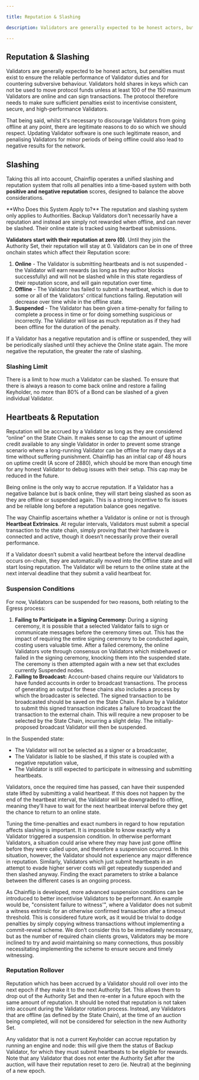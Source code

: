 ```yaml
---

title: Reputation & Slashing

description: Validators are generally expected to be honest actors, but penalties must exist to ensure the reliable performance of Validator duties and for countering subversive behaviour.

---
```



## Reputation & Slashing

Validators are generally expected to be honest actors, but penalties must exist to ensure the reliable performance of Validator duties and for countering subversive behaviour. Validators hold shares in keys which can not be used to move protocol funds unless at least 100 of the 150 maximum Validators are online and can sign transactions. The protocol therefore needs to make sure sufficient penalties exist to incentivise consistent, secure, and high-performance Validators.

That being said, whilst it's necessary to discourage Validators from going offline at any point, there are legitimate reasons to do so which we should respect. Updating Validator software is one such legitimate reason, and penalising Validators for minor periods of being offline could also lead to negative results for the network.

## Slashing

Taking this all into account, Chainflip operates a unified slashing and reputation system that rolls all penalties into a time-based system with both **positive and negative reputation** scores, designed to balance the above considerations.&#x20;

<Callout type="info">
**Who Does this System Apply to?**
The reputation and slashing system only applies to Authorities. Backup Validators don’t necessarily have a reputation and instead are simply not rewarded when offline, and can never be slashed. Their online state is tracked using heartbeat submissions.

</Callout>

**Validators start with their reputation at zero (0)**. Until they join the Authority Set, their reputation will stay at 0. Validators can be in one of three onchain states which affect their Reputation score:&#x20;

1. **Online** - The Validator is submitting heartbeats and is not suspended - the Validator will earn rewards (as long as they author blocks successfully) and will not be slashed while in this state regardless of their reputation score, and will gain reputation over time.&#x20;
2. **Offline** - The Validator has failed to submit a heartbeat, which is due to some or all of the Validators' critical functions failing. Reputation will decrease over time while in the offline state.&#x20;
3. **Suspended** - The Validator has been given a time-penalty for failing to complete a process in time or for doing something suspicious or incorrectly. The Validator will lose as much reputation as if they had been offline for the duration of the penalty.&#x20;

If a Validator has a negative reputation and is offline or suspended, they will be periodically slashed until they achieve the Online state again. The more negative the reputation, the greater the rate of slashing.&#x20;

### Slashing Limit

There is a limit to how much a Validator can be slashed. To ensure that there is always a reason to come back online and restore a failing Keyholder, no more than 80% of a Bond can be slashed of a given individual Validator.

## Heartbeats & Reputation

Reputation will be accrued by a Validator as long as they are considered “online” on the State Chain. It makes sense to cap the amount of uptime credit available to any single Validator in order to prevent some strange scenario where a long-running Validator can be offline for many days at a time without suffering punishment. Chainflip has an initial cap of 48 hours on uptime credit (A score of 2880), which should be more than enough time for any honest Validator to debug issues with their setup. This cap may be reduced in the future.

Being online is the only way to accrue reputation. If a Validator has a negative balance but is back online, they will start being slashed as soon as they are offline or suspended again. This is a strong incentive to fix issues and be reliable long before a reputation balance goes negative.&#x20;

The way Chainflip ascertains whether a Validator is online or not is through **Heartbeat Extrinsics**. At regular intervals, Validators must submit a special transaction to the state chain, simply proving that their hardware is connected and active, though it doesn’t necessarily prove their overall performance.&#x20;

If a Validator doesn’t submit a valid heartbeat before the interval deadline occurs on-chain, they are automatically moved into the Offline state and will start losing reputation. The Validator will be return to the online state at the next interval deadline that they submit a valid heartbeat for.&#x20;

### Suspension Conditions

For now, Validators can be suspended for two reasons, both relating to the Egress process:

1. **Failing to Participate in a Signing Ceremony:** During a signing ceremony, it is possible that a selected Validator fails to sign or communicate messages before the ceremony times out. This has the impact of requiring the entire signing ceremony to be conducted again, costing users valuable time. After a failed ceremony, the online Validators vote through consensus on Validators which misbehaved or failed in the signing ceremony, knocking them into the suspended state. The ceremony is then attempted again with a new set that excludes currently Suspended nodes.
2. **Failing to Broadcast:** Account-based chains require our Validators to have funded accounts in order to broadcast transactions. The process of generating an output for these chains also includes a process by which the broadcaster is selected. The signed transaction to be broadcasted should be saved on the State Chain. Failure by a Validator to submit this signed transaction indicates a failure to broadcast the transaction to the external chain. This will require a new proposer to be selected by the State Chain, incurring a slight delay. The initially-proposed broadcast Validator will then be suspended.

In the Suspended state:

- The Validator will not be selected as a signer or a broadcaster,
- The Validator is liable to be slashed, if this state is coupled with a negative reputation value,
- The Validator is still expected to participate in witnessing and submitting heartbeats.

Validators, once the required time has passed, can have their suspended state lifted by submitting a valid heartbeat. If this does not happen by the end of the heartbeat interval, the Validator will be downgraded to offline, meaning they’ll have to wait for the next heartbeat interval before they get the chance to return to an online state.

Tuning the time-penalties and exact numbers in regard to how reputation affects slashing is important. It is impossible to know exactly why a Validator triggered a suspension condition. In otherwise performant Validators, a situation could arise where they may have just gone offline before they were called upon, and therefore a suspension occurred. In this situation, however, the Validator should not experience any major difference in reputation. Similarly, Validators which just submit heartbeats in an attempt to evade higher server costs will get repeatedly suspended and then slashed anyway. Finding the exact parameters to strike a balance between the different cases is an ongoing process.

As Chainflip is developed, more advanced suspension conditions can be introduced to better incentivise Validators to be performant. An example would be, "consistent failure to witness'", where a Validator does not submit a witness extrinsic for an otherwise confirmed transaction after a timeout threshold. This is considered future work, as it would be trivial to dodge penalties by simply copying witness transactions without implementing a commit-reveal scheme. We don’t consider this to be immediately necessary, but as the number of required chain clients grows, Validators may be more inclined to try and avoid maintaining so many connections, thus possibly necessitating implementing the scheme to ensure secure and timely witnessing.

### Reputation Rollover

Reputation which has been accrued by a Validator should roll over into the next epoch if they make it to the next Authority Set. This allows them to drop out of the Authority Set and then re-enter in a future epoch with the same amount of reputation. It should be noted that reputation is not taken into account during the Validator rotation process. Instead, any Validators that are offline (as defined by the State Chain), at the time of an auction being completed, will not be considered for selection in the new Authority Set.

Any validator that is not a current Keyholder can accrue reputation by running an engine and node: this will give them the status of Backup Validator, for which they must submit heartbeats to be eligible for rewards. Note that any Validator that does not enter the Authority Set after the auction, will have their reputation reset to zero (ie. Neutral) at the beginning of a new epoch.

